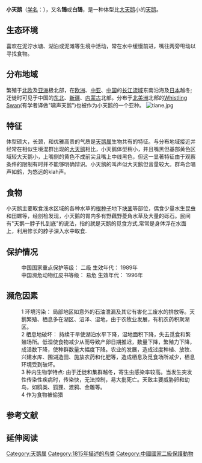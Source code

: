 {{otheruse|other=一家同名公司|小天鹅 (公司)}}
{{Redirect2|小天鵝|南韓提供的一個热带风暴的命名|颱風天鵝}}
{{noteTA
|1=zh-cn:鸭科; zh-tw:雁鴨科; 
}}
{{speciesbox
| name = 小天鹅
| status = LC
| status_ref = <ref>{{IUCN|id=22679862 |title=''Cygnus columbianus'' |assessors=[[BirdLife_International|BirdLife International]] |assessor-link=BirdLife International |version=2017.3 |year=2016 |accessdate=1 October 2016}} 数据库資料包含說明此物種被編入無危級別的原因</ref>
| status_system = iucn3.1
| image = Cygnus bewickii 01.jpg
| image_width = 250px
| image_caption = 
| image2 = Tundra Swan (6473125269).jpg
| image2_width = 250px
| taxon=Cygnus columbianus
| authority = ([[Ord|Ord]], 1815)
| subdivision_ranks = [[亚种|亚种]]
| subdivision =
''C. c. bewickii''<br />
''C. c. columbianus''
}}

'''小天鹅'''（[[学名|学名]]：''{{lang|la|Cygnus columbianus}}''），又名'''鵠'''或'''白鵠'''，是一种体型比[[大天鹅|大天鹅]]小的[[天鹅|天鹅]]。

== 生态环境 ==
喜欢在泥泞水塘、湖泊或泥滩等生境中活动，常在水中缓慢前进，嘴往两旁甩动以寻找食物。

== 分布地域 ==
繁殖于[[北欧|北欧]]及[[亚洲|亚洲]]极北部，在[[欧洲|欧洲]]、[[中亚|中亚]]、[[中国|中国]]的[[长江流域|长江流域]]东南沿海及[[日本|日本]]越冬;迁徙时可见于中国的[[中国东北|东北]]、[[新疆|新疆]]、[[内蒙古|内蒙古]]北部。分布于[[北美洲|北美洲]]北部的[[Whistling_Swan|Whistling Swan]](有学者译做"啸声天鹅")也被作为小天鹅的一个亚种。
[[File:tiane.jpg|thumb]]

== 特征 ==
体型硕大，长颈，和优雅高贵的气质是[[天鹅属|天鹅属]]生物共有的特征。与分布地域接近并经常在相似生境混群出现的[[大天鹅|大天鹅]]相比，小天鹅体型稍小，并且嘴黑但基部黄色区域较大天鹅小，上嘴侧的黄色不成前尖且嘴上中线黑色，但这一显著特征由于观察条件的限制有时并不能够明确辩识。小天鹅的叫声似大天鹅但音量较大。群鸟合唱声如鹤，为悠远的klah声。

== 食物 ==
小天鹅主要取食浅水区域的各种水草的[[根|根]][[种子|种子]]地下[[块茎|块茎]]等部位，偶食少量水生昆虫和田螺等，经剖检发现，小天鹅的胃内多有野藕野菱角水草及大量的砾石。民间有"天鹅一脖子扎到底"的说法，指的就是天鹅的觅食方式,常常是身体浮在水面上，利用修长的脖子深入水中取食.

== 保护情况 ==
:中国国家重点保护等级： 二级 生效年代： 1989年 
:中国濒危动物红皮书等级： 易危 生效年代： 1996年
 
== 濒危因素 ==
:1 环境污染： 局部地区如意外的石油泄漏及其它有害化工废水的排放等。天鹅繁殖、栖息多在湖区、沼泽、湿地，由于农牧业发展，有机农药积聚湖区。
:2 栖息地破坏： 持续干旱使湖泊水平下降，湿地面积下降，失去觅食和繁殖场所。低湿使食物减少从而导致产卵日期推迟，数量下降，繁殖力下降，成活数下降，使种群数量大幅度下降。农业的发展，造成过度种植、放牧、兴建水库、围湖造田、施放农药和化肥等，造成栖息及觅食场所减少，栖息环境受到破坏。
:3 种内生物学特点: 由于迁徙和集群越冬，寄生虫感染率较高。当发生突发性传染性疾病时，传染快，无法控制，易大批死亡。天敌主要威胁卵和幼鸟，如鸥类、狐狸、渡鸦、金雕等。
:4 作为食物被偷猎
==参考文献==
{{reflist}}

== 延伸阅读 ==
{{Wikisource further reading}}
{{commons|Cygnus columbianus}}
{{Taxonbar|from=Q26603}}

[[Category:天鹅属|Category:天鹅属]]
[[Category:1815年描述的鸟类|Category:1815年描述的鸟类]]
[[Category:中國國家二級保護動物|Category:中國國家二級保護動物]]